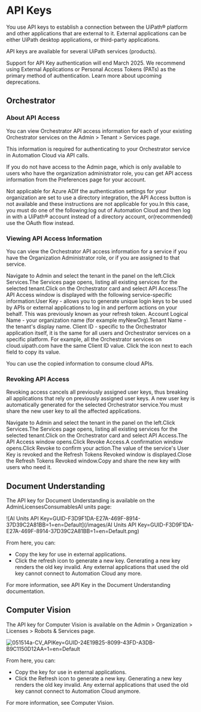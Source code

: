 ﻿# API Keys

You use API keys to establish a connection between the UiPath® platform and other applications that are external to it. External applications can be either UiPath desktop applications, or third-party applications.

API keys are available for several UiPath services (products).

Support for API Key authentication will end March 2025. We recommend using External Applications or Personal Access Tokens (PATs) as the primary method of authentication. Learn more about upcoming deprecations.

## Orchestrator




### About API Access

You can view Orchestrator API access information for each of your existing Orchestrator services on the Admin > Tenant > Services page.

This information is required for authenticating to your Orchestrator service in Automation Cloud via API calls.

If you do not have access to the Admin page, which is only available to users who have the organization administrator role, you can get API access information from the Preferences page for your account.

Not applicable for Azure ADIf the authentication settings for your organization are set to use a directory integration, the API Access button is not available and these instructions are not applicable for you.In this case, you must do one of the following:log out of Automation Cloud and then log in with a UiPath® account instead of a directory account, or(recommended) use the OAuth flow instead.


### Viewing API Access Information

You can view the Orchestrator API access information for a service if you have the Organization Administrator role, or if you are assigned to that service.

Navigate to Admin and select the tenant in the panel on the left.Click Services.The Services page opens, listing all existing services for the selected tenant.Click  on the Orchestrator card and select API Access:The API Access window is displayed with the following service-specific information:User Key - allows you to generate unique login keys to be used by APIs or external applications to log in and perform actions on your behalf. This was previously known as your refresh token. Account Logical Name - your organization name (for example myNewOrg).Tenant Name - the tenant's display name. Client ID - specific to the Orchestrator application itself, it is the same for all users and Orchestrator services on a specific platform. For example, all the Orchestrator services on cloud.uipath.com have the same Client ID value. Click the  icon next to each field to copy its value.

You can use the copied information to consume cloud APIs.


### Revoking API Access

Revoking access cancels all previously assigned user keys, thus breaking all applications that rely on previously assigned user keys. A new user key is automatically generated for the selected Orchestrator service.You must share the new user key to all the affected applications.

Navigate to Admin and select the tenant in the panel on the left.Click Services.The Services page opens, listing all existing services for the selected tenant.Click  on the Orchestrator card and select API Access.The API Access window opens.Click Revoke Access.A confirmation window opens.Click Revoke to confirm your action.The value of the service's User Key is revoked and the Refresh Tokens Revoked window is displayed.Close the Refresh Tokens Revoked window.Copy and share the new key with users who need it.


## Document Understanding

The API key for Document Understanding is available on the AdminLicensesConsumablesAI units page:

![AI Units API Key=GUID-F3D9F1DA-E27A-469F-8914-37D39C2A81BB=1=en=Default](/images/AI Units API Key=GUID-F3D9F1DA-E27A-469F-8914-37D39C2A81BB=1=en=Default.png)

From here, you can:

* Copy the key for use in external applications.
* Click the refresh icon to generate a new
                    key. Generating a new key renders the old key invalid. Any external applications
                    that used the old key cannot connect to Automation Cloud any more.

For more information, see API Key in
            the Document Understanding documentation.


## Computer Vision

The API key for Computer Vision is available on the Admin > Organization > Licenses > Robots & Services page.

![051514a-CV_APIKey=GUID-24E19B25-8099-43FD-A3DB-B9C1150D12AA=1=en=Default](/images/051514a-CV_APIKey=GUID-24E19B25-8099-43FD-A3DB-B9C1150D12AA=1=en=Default.png)

From here, you can:

* Copy the key for use in external applications.
* Click the Refresh icon to generate a new key. Generating a new key renders the old key invalid. Any external applications that used the old key cannot connect to Automation Cloud anymore.

For more information, see Computer Vision.

